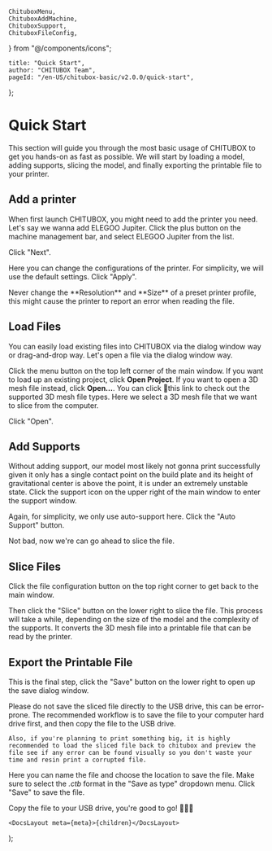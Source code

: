 	ChituboxMenu,
	ChituboxAddMachine,
	ChituboxSupport,
	ChituboxFileConfig,
} from "@/components/icons";

	title: "Quick Start",
	author: "CHITUBOX Team",
	pageId: "/en-US/chitubox-basic/v2.0.0/quick-start",
};

# Quick Start

This section will guide you through the most basic usage of CHITUBOX to get you hands-on as fast as possible. We will start by loading a model, adding supports, slicing the model, and finally exporting the printable file to your printer.

## Add a printer

When first launch CHITUBOX, you might need to add the printer you need. Let's say we wanna add ELEGOO Jupiter. Click the plus button <ChituboxAddMachine size={24} /> on the machine management bar, and select ELEGOO Jupiter from the list.

<ImageContainer>
	<AntdImage
		src={
			"/images/docs/en-US/chitubox-basic/2.x.x/003-quick-start-add-machines.png"
		}
	/>
</ImageContainer>

Click "Next".

<ImageContainer>
	<AntdImage
		src={
			"/images/docs/en-US/chitubox-basic/2.x.x/003-quick-start-configurations.png"
		}
	/>
</ImageContainer>

Here you can change the configurations of the printer. For simplicity, we will use the default settings. Click "Apply".

<Admonition type="warning">
	Never change the **Resolution** and **Size** of a preset printer profile,
	this might cause the printer to report an error when reading the file.
</Admonition>

## Load Files

You can easily load existing files into CHITUBOX via the dialog window way or drag-and-drop way. Let's open a file via the dialog window way.

Click the menu button <ChituboxMenu size={24} /> on the top left corner of the main window. If you want to load up an existing project, click **Open Project**. If you want to open a 3D mesh file instead, click **Open...**. You can click <NextLink href="/en-US/docs/chitubox-basic/latest/introduction#supported-file-formats">🔗this link</NextLink> to check out the supported 3D mesh file types. Here we select a 3D mesh file that we want to slice from the computer.

<ImageContainer>
	<AntdImage
		src={
			"/images/docs/en-US/chitubox-basic/2.x.x/003-quick-start-open-files.png"
		}
	/>
</ImageContainer>

Click "Open".

<ImageContainer>
	<AntdImage
		src={
			"/images/docs/en-US/chitubox-basic/2.x.x/003-quick-start-open-files-2.png"
		}
	/>
</ImageContainer>

## Add Supports

Without adding support, our model most likely not gonna print successfully given it only has a single contact point on the build plate and its height of gravitational center is above the point, it is under an extremely unstable state. Click the support icon <ChituboxSupport size={24} /> on the upper right of the main window to enter the support window.

<ImageContainer>
	<AntdImage
		src={
			"/images/docs/en-US/chitubox-basic/2.x.x/003-quick-start-support.png"
		}
	/>
</ImageContainer>

Again, for simplicity, we only use auto-support here. Click the "Auto Support" button.

<ImageContainer>
	<AntdImage
		src={
			"/images/docs/en-US/chitubox-basic/2.x.x/003-quick-start-supported.png"
		}
	/>
</ImageContainer>

Not bad, now we're can go ahead to slice the file.

## Slice Files

Click the file configuration button <ChituboxFileConfig size={24} /> on the top right corner to get back to the main window.

<ImageContainer>
	<AntdImage
		src={
			"/images/docs/en-US/chitubox-basic/2.x.x/003-quick-start-slice.png"
		}
	/>
</ImageContainer>

Then click the "Slice" button on the lower right to slice the file. This process will take a while, depending on the size of the model and the complexity of the supports. It converts the 3D mesh file into a printable file that can be read by the printer.

<ImageContainer>
	<AntdImage
		src={
			"/images/docs/en-US/chitubox-basic/2.x.x/003-quick-start-slice.gif"
		}
	/>
</ImageContainer>

## Export the Printable File

This is the final step, click the "Save" button on the lower right to open up the save dialog window.

<Admonition type="warning">
	Please do not save the sliced file directly to the USB drive, this can be
	error-prone. The recommended workflow is to save the file to your computer
	hard drive first, and then copy the file to the USB drive.

    Also, if you're planning to print something big, it is highly recommended to load the sliced file back to chitubox and preview the file see if any error can be found visually so you don't waste your time and resin print a corrupted file.
</Admonition>

<ImageContainer>
	<AntdImage
		src={
			"/images/docs/en-US/chitubox-basic/2.x.x/003-quick-start-save-as.png"
		}
	/>
</ImageContainer>

Here you can name the file and choose the location to save the file. Make sure to select the _.ctb_ format in the "Save as type" dropdown menu. Click "Save" to save the file.

Copy the file to your USB drive, you're good to go! 🎉🎉🎉

	<DocsLayout meta={meta}>{children}</DocsLayout>
);
